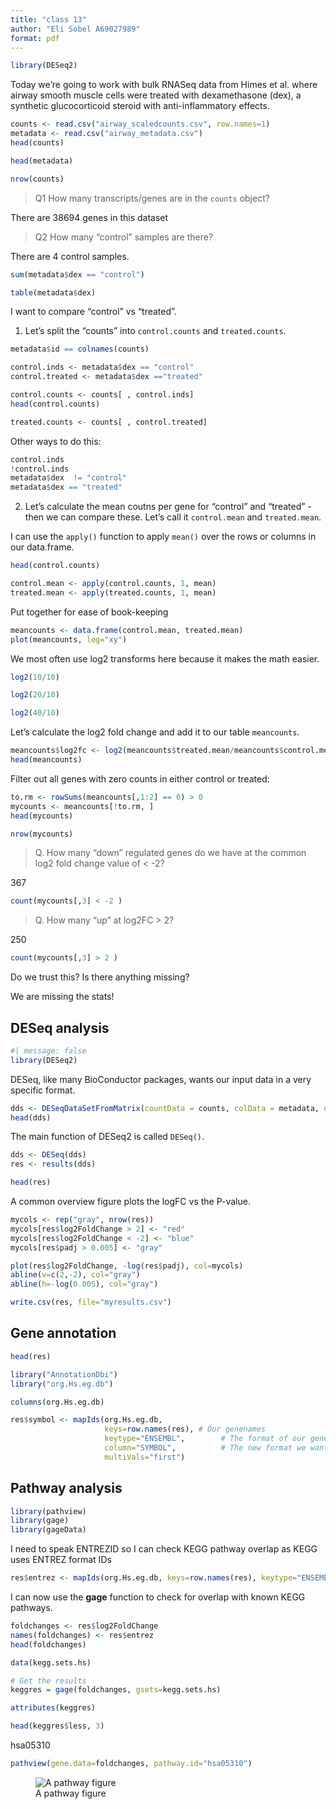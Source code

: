 ```yaml
---
title: "class 13"
author: "Eli Sobel A69027989"
format: pdf
---
```


```r
library(DESeq2)
```

Today we're going to work with bulk RNASeq data from Himes et al. where airway smooth muscle cells were treated with dexamethasone (dex), a synthetic glucocorticoid steroid with anti-inflammatory effects.

```r
counts <- read.csv("airway_scaledcounts.csv", row.names=1)
metadata <- read.csv("airway_metadata.csv")
head(counts)
```


```r
head(metadata)
```

```r
nrow(counts)
```


> Q1 How many transcripts/genes are in the `counts` object?

There are 38694 genes in this dataset

> Q2 How many "control" samples are there?

There are 4 control samples.

```r
sum(metadata$dex == "control")
```

```r
table(metadata$dex)
```

I want to compare "control" vs "treated".

1. Let's split the "counts" into `control.counts` and `treated.counts`.

```r
metadata$id == colnames(counts)
```


```r
control.inds <- metadata$dex == "control"
control.treated <- metadata$dex =="treated"
```

```r
control.counts <- counts[ , control.inds]
head(control.counts)
```

```r
treated.counts <- counts[ , control.treated]
```

Other ways to do this:
```r
control.inds
!control.inds
metadata$dex  != "control"
metadata$dex == "treated"
```

2. Let's calculate the mean coutns per gene for "control" and "treated" - then we can compare these. Let's call it `control.mean` and `treated.mean`.

I can use the `apply()` function to apply `mean()` over the rows or columns in our data.frame.

```r
head(control.counts)
```

```r
control.mean <- apply(control.counts, 1, mean)
treated.mean <- apply(treated.counts, 1, mean)
```

Put together for ease of book-keeping

```r
meancounts <- data.frame(control.mean, treated.mean)
plot(meancounts, log="xy")
```


We most often use log2 transforms here because it makes the math easier.

```r
log2(10/10)
```

```r
log2(20/10)
```

```r
log2(40/10)
```

Let's calculate the log2 fold change and add it to our table `meancounts`. 

```r
meancounts$log2fc <- log2(meancounts$treated.mean/meancounts$control.mean)
head(meancounts)
```

Filter out all genes with zero counts in either control or treated:

```r
to.rm <- rowSums(meancounts[,1:2] == 0) > 0
mycounts <- meancounts[!to.rm, ]
head(mycounts)
```

```r
nrow(mycounts)
```

> Q. How many "down" regulated genes do we have at the common log2 fold change value of < -2?

367 

```r
count(mycounts[,3] < -2 )
```


> Q. How many "up" at log2FC > 2?

250

```r
count(mycounts[,3] > 2 )
```

Do we trust this? Is there anything missing?

We are missing the stats!

## DESeq analysis

```r
#| message: false
library(DESeq2)
```

DESeq, like many BioConductor packages, wants our input data in a very specific format.

```r
dds <- DESeqDataSetFromMatrix(countData = counts, colData = metadata, design = ~dex)
head(dds)
```

The main function of DESeq2 is called `DESeq()`.

```r
dds <- DESeq(dds)
res <- results(dds)
```

```r
head(res)
```

A common overview figure plots the logFC vs the P-value. 

```r
mycols <- rep("gray", nrow(res))
mycols[res$log2FoldChange > 2] <- "red"
mycols[res$log2FoldChange < -2] <- "blue"
mycols[res$padj > 0.005] <- "gray"

plot(res$log2FoldChange, -log(res$padj), col=mycols)
abline(v=c(2,-2), col="gray")
abline(h=-log(0.005), col="gray")
```


```r
write.csv(res, file="myresults.csv")
```

## Gene annotation

```r
head(res)
```

```r
library("AnnotationDbi")
library("org.Hs.eg.db")
```

```r
columns(org.Hs.eg.db)
```

```r
res$symbol <- mapIds(org.Hs.eg.db,
                     keys=row.names(res), # Our genenames
                     keytype="ENSEMBL",        # The format of our genenames
                     column="SYMBOL",          # The new format we want to add
                     multiVals="first")
```

## Pathway analysis

```r
library(pathview)
library(gage)
library(gageData)
```

I need to speak ENTREZID so I can check KEGG pathway overlap as KEGG uses ENTREZ format IDs

```r
res$entrez <- mapIds(org.Hs.eg.db, keys=row.names(res), keytype="ENSEMBL", column="ENTREZID", multiVals="first")
```

I can now use the **gage** function to check for overlap with known KEGG pathways.

```r
foldchanges <- res$log2FoldChange
names(foldchanges) <- res$entrez
head(foldchanges)

data(kegg.sets.hs)
```

```r
# Get the results
keggres = gage(foldchanges, gsets=kegg.sets.hs)
```

```r
attributes(keggres)
```

```r
head(keggres$less, 3)
```

hsa05310

```r
pathview(gene.data=foldchanges, pathway.id="hsa05310")
```

![A pathway figure](hsa05310.pathview.png)
